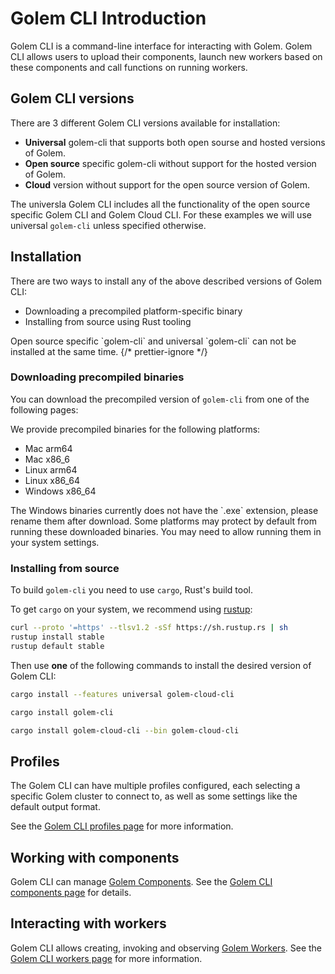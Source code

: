 
# Golem CLI Introduction

Golem CLI is a command-line interface for interacting with Golem. Golem CLI allows users to upload their components, launch new workers based on these components and call functions on running workers.

## Golem CLI versions

There are 3 different Golem CLI versions available for installation:

- **Universal** golem-cli that supports both open sourse and hosted versions of Golem.
- **Open source** specific golem-cli without support for the hosted version of Golem.
- **Cloud** version without support for the open source version of Golem.

The universla Golem CLI includes all the functionality of the open source specific Golem CLI and Golem Cloud CLI. For these examples we will use universal `golem-cli` unless specified otherwise.

## Installation

There are two ways to install any of the above described versions of Golem CLI:

- Downloading a precompiled platform-specific binary
- Installing from source using Rust tooling

<Callout type="info">
  Open source specific `golem-cli` and universal `golem-cli` can not be installed at the same time.
  {/* prettier-ignore */}
</Callout>

### Downloading precompiled binaries

You can download the precompiled version of `golem-cli` from one of the following pages:

<Cards num={2}>
  <Card
    title="Universal and Golem Cloud Releases"
    href="https://github.com/golemcloud/golem-cloud-releases/releases/tag/v1.0.0"
  />
  <Card
    title="Open Source Golem Releases"
    href="https://github.com/golemcloud/golem/releases/tag/v1.0.0"
  />
</Cards>

We provide precompiled binaries for the following platforms:

- Mac arm64
- Mac x86_6
- Linux arm64
- Linux x86_64
- Windows x86_64

<Callout type="warning">
  The Windows binaries currently does not have the `.exe` extension, please rename them after
  download.
</Callout>

<Callout type="info">
  Some platforms may protect by default from running these downloaded binaries. You may need to
  allow running them in your system settings.
</Callout>

### Installing from source

To build `golem-cli` you need to use `cargo`, Rust's build tool.

To get `cargo` on your system, we recommend using [rustup](https://rustup.rs/):

```bash filename="Terminal" copy
curl --proto '=https' --tlsv1.2 -sSf https://sh.rustup.rs | sh
rustup install stable
rustup default stable
```

Then use **one** of the following commands to install the desired version of Golem CLI:

```bash filename="Universal Golem CLI" copy
cargo install --features universal golem-cloud-cli
```

```bash filename="Open source Golem CLI" copy
cargo install golem-cli
```

```bash filename="Cloud-only Golem CLI" copy
cargo install golem-cloud-cli --bin golem-cloud-cli
```

## Profiles

The Golem CLI can have multiple profiles configured, each selecting a specific Golem cluster to connect to, as well as some settings like the default output format.

See the [Golem CLI profiles page](/docs/cli/profiles) for more information.

## Working with components

Golem CLI can manage [Golem Components](/docs/concepts/components). See the [Golem CLI components page](/docs/cli/components) for details.

## Interacting with workers

Golem CLI allows creating, invoking and observing [Golem Workers](/docs/concepts/workers). See the [Golem CLI workers page](/docs/cli/workers) for more information.

